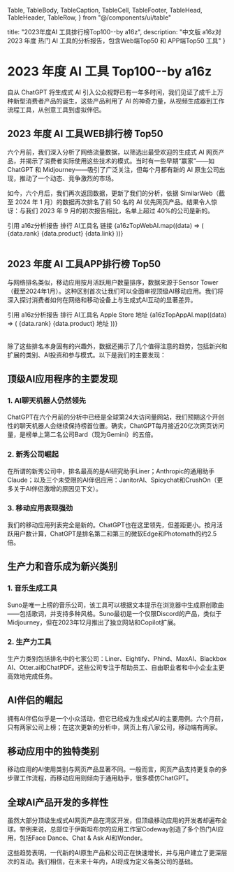 
  Table,
  TableBody,
  TableCaption,
  TableCell,
  TableFooter,
  TableHead,
  TableHeader,
  TableRow,
} from "@/components/ui/table"

  title: "2023年度AI 工具排行榜Top100--by a16z",
  description: "中文版 a16z对 2023 年度 热门 AI 工具的分析报告，包含Web端Top50 和 APP端Top50 工具"
}

# 2023 年度 AI 工具 Top100--by a16z

自从 ChatGPT 将生成式 AI 引入公众视野已有一年多时间，我们见证了成千上万种新型消费者产品的诞生，这些产品利用了 AI 的神奇力量，从视频生成器到工作流程工具，从创意工具到虚拟伴侣。

## 2023 年度 AI 工具WEB排行榜 Top50

六个月前，我们深入分析了网络流量数据，以筛选出最受欢迎的生成式 AI 网页产品，并揭示了消费者实际使用这些技术的模式。当时有一些早期“赢家”——如 ChatGPT 和 Midjourney——吸引了广泛关注，但每个月都有新的 AI 原生公司出现，推动了一个动态、竞争激烈的市场。

如今，六个月后，我们再次返回数据，更新了我们的分析，依据 SimilarWeb（截至 2024 年 1 月）的数据再次排名了前 50 名的 AI 优先网页产品。结果令人惊讶：与我们 2023 年 9 月的初次报告相比，名单上超过 40%的公司是新的。

<Table>
      <TableCaption> 引用 <Link href="https://a16z.com/100-gen-ai-apps/"> a16z分析报告 </Link> </TableCaption>
      <TableHeader>
        <TableRow>
          <TableHead className="w-20">排行</TableHead>
          <TableHead> AI工具名</TableHead>
          <TableHead>链接</TableHead>
        </TableRow>
      </TableHeader>
      <TableBody>
        {a16zTopWebAI.map((data) => (
          <TableRow key={data.rank}>
            <TableCell className="font-medium">{data.rank}</TableCell>
            <TableCell className="prose prose-slate">{data.product}</TableCell>
            <TableCell><Link href={data.link} target="blank">{data.link}</Link></TableCell>
          </TableRow>
        ))}
      </TableBody>
</Table>

## 2023 年度 AI 工具APP排行榜 Top50
与网络排名类似，移动应用按月活跃用户数量排序，数据来源于Sensor Tower（截至2024年1月）。这种区别首次让我们可以全面审视顶级AI移动应用。我们将深入探讨消费者如何在网络和移动设备上与生成式AI互动的显著差异。
<Table>
      <TableCaption> 引用 <Link href="https://a16z.com/100-gen-ai-apps/"> a16z分析报告 </Link> </TableCaption>
      <TableHeader>
        <TableRow>
          <TableHead className="w-20">排行</TableHead>
          <TableHead>AI工具名</TableHead>
          <TableHead>Apple Store 地址</TableHead>
        </TableRow>
      </TableHeader>
      <TableBody>
        {a16zTopAppAI.map((data) => (
          <TableRow key={data.rank}>
            <TableCell className="font-medium"><Link href={data.link} target="blank">{data.rank}</Link></TableCell>
            <TableCell className="prose prose-slate">{data.product}</TableCell>
            <TableCell><Link href={data.link} target="blank">地址</Link></TableCell>
          </TableRow>
        ))}
      </TableBody>
 </Table>

除了这些排名本身固有的兴趣外，数据还揭示了几个值得注意的趋势，包括新兴和扩展的类别、AI投资和参与模式。以下是我们的主要发现：

## 顶级AI应用程序的主要发现

### 1. AI聊天机器人仍然领先

ChatGPT在六个月前的分析中已经是全球第24大访问量网站，我们预期这个开创性的聊天机器人会继续保持榜首位置。确实，ChatGPT每月接近20亿次网页访问量，是榜单上第二名公司Bard（现为Gemini）的五倍。

### 2. 新秀公司崛起

在所谓的新秀公司中，排名最高的是AI研究助手Liner；Anthropic的通用助手Claude；以及三个未受限的AI伴侣应用：JanitorAI、Spicychat和CrushOn（更多关于AI伴侣激增的原因见下文）。

### 3. 移动应用表现强劲

我们的移动应用列表完全是新的。ChatGPT也在这里领先，但差距更小。按月活跃用户数计算，ChatGPT是排名第二和第三的微软Edge和Photomath的约2.5倍。

## 生产力和音乐成为新兴类别

### 1. 音乐生成工具

Suno是唯一上榜的音乐公司，该工具可以根据文本提示在浏览器中生成原创歌曲——包括歌词，并支持多种风格。Suno最初是一个仅限Discord的产品，类似于Midjourney，但在2023年12月推出了独立网站和Copilot扩展。

### 2. 生产力工具

生产力类别包括排名中的七家公司：Liner、Eightify、Phind、MaxAI、Blackbox AI、Otter.ai和ChatPDF。这些公司专注于帮助员工、自由职业者和中小企业主更高效地完成任务。

## AI伴侣的崛起

拥有AI伴侣似乎是一个小众活动，但它已经成为生成式AI的主要用例。六个月前，只有两家公司上榜；在这次更新的分析中，网页上有八家公司，移动端有两家。

## 移动应用中的独特类别

移动应用的AI使用类别与网页产品显著不同。一般而言，网页产品支持更复杂的多步骤工作流程，而移动应用则倾向于通用助手，很多模仿ChatGPT。

## 全球AI产品开发的多样性

虽然大部分顶级生成式AI网页产品在湾区开发，但顶级移动应用的开发者却遍布全球。举例来说，总部位于伊斯坦布尔的应用工作室Codeway创造了多个热门AI应用，包括Face Dance、Chat & Ask AI和Wonder。

这些趋势表明，一代新的AI原生产品和公司正在快速增长，并与用户建立了更深层次的互动。我们相信，在未来十年内，AI将成为定义各类公司的基础。
